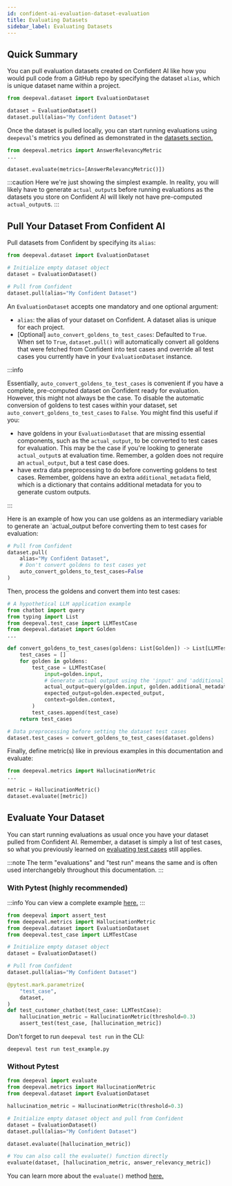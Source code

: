 ```yaml
---
id: confident-ai-evaluation-dataset-evaluation
title: Evaluating Datasets
sidebar_label: Evaluating Datasets
---
```


## Quick Summary

You can pull evaluation datasets created on Confident AI like how you would pull code from a GitHub repo by specifying the dataset `alias`, which is unique dataset name within a project.

```python
from deepeval.dataset import EvaluationDataset

dataset = EvaluationDataset()
dataset.pull(alias="My Confident Dataset")
```

Once the dataset is pulled locally, you can start running evaluations using `deepeval`'s metrics you defined as demonstrated in the [datasets section.](evaluation-datasets)

```python
from deepeval.metrics import AnswerRelevancyMetric
...

dataset.evaluate(metrics=[AnswerRelevancyMetric()])
```

:::caution
Here we're just showing the simplest example. In reality, you will likely have to generate `actual_output`s before running evaluations as the datasets you store on Confident AI will likely not have pre-computed `actual_output`s.
:::

## Pull Your Dataset From Confident AI

Pull datasets from Confident by specifying its `alias`:

```python
from deepeval.dataset import EvaluationDataset

# Initialize empty dataset object
dataset = EvaluationDataset()

# Pull from Confident
dataset.pull(alias="My Confident Dataset")
```

An `EvaluationDataset` accepts one mandatory and one optional argument:

- `alias`: the alias of your dataset on Confident. A dataset alias is unique for each project.
- [Optional] `auto_convert_goldens_to_test_cases`: Defaulted to `True`. When set to `True`, `dataset.pull()` will automatically convert all goldens that were fetched from Confident into test cases and override all test cases you currently have in your `EvaluationDataset` instance.

:::info

Essentially, `auto_convert_goldens_to_test_cases` is convenient if you have a complete, pre-computed dataset on Confident ready for evaluation. However, this might not always be the case. To disable the automatic conversion of goldens to test cases within your dataset, set `auto_convert_goldens_to_test_cases` to `False`. You might find this useful if you:

- have goldens in your `EvaluationDataset` that are missing essential components, such as the `actual_output`, to be converted to test cases for evaluation. This may be the case if you're looking to generate `actual_output`s at evaluation time. Remember, a golden does not require an `actual_output`, but a test case does.
- have extra data preprocessing to do before converting goldens to test cases. Remember, goldens have an extra `additional_metadata` field, which is a dictionary that contains additional metadata for you to generate custom outputs.

:::

Here is an example of how you can use goldens as an intermediary variable to generate an `actual_output before converting them to test cases for evaluation:

```python
# Pull from Confident
dataset.pull(
    alias="My Confident Dataset",
    # Don't convert goldens to test cases yet
    auto_convert_goldens_to_test_cases=False
)
```

Then, process the goldens and convert them into test cases:

```python
# A hypothetical LLM application example
from chatbot import query
from typing import List
from deepeval.test_case import LLMTestCase
from deepeval.dataset import Golden
...

def convert_goldens_to_test_cases(goldens: List[Golden]) -> List[LLMTestCase]:
    test_cases = []
    for golden in goldens:
        test_case = LLMTestCase(
            input=golden.input,
            # Generate actual output using the 'input' and 'additional_metadata'
            actual_output=query(golden.input, golden.additional_metadata),
            expected_output=golden.expected_output,
            context=golden.context,
        )
        test_cases.append(test_case)
    return test_cases

# Data preprocessing before setting the dataset test cases
dataset.test_cases = convert_goldens_to_test_cases(dataset.goldens)
```

Finally, define metric(s) like in previous examples in this documentation and evaluate:

```python
from deepeval.metrics import HallucinationMetric
...

metric = HallucinationMetric()
dataset.evaluate([metric])
```

## Evaluate Your Dataset

You can start running evaluations as usual once you have your dataset pulled from Confident AI. Remember, a dataset is simply a list of test cases, so what you previously learned on [evaluating test cases](evaluation-test-cases#assert-a-test-case) still applies.

:::note
The term "evaluations" and "test run" means the same and is often used interchangebly throughout this documentation.
:::

### With Pytest (highly recommended)

:::info
You can view a complete example [here.](evaluation-introduction#evaluating-with-pytest)
:::

```python title="test_example.py"
from deepeval import assert_test
from deepeval.metrics import HallucinationMetric
from deepeval.dataset import EvaluationDataset
from deepeval.test_case import LLMTestCase

# Initialize empty dataset object
dataset = EvaluationDataset()

# Pull from Confident
dataset.pull(alias="My Confident Dataset")

@pytest.mark.parametrize(
    "test_case",
    dataset,
)
def test_customer_chatbot(test_case: LLMTestCase):
    hallucination_metric = HallucinationMetric(threshold=0.3)
    assert_test(test_case, [hallucination_metric])
```

Don't forget to run `deepeval test run` in the CLI:

```console
deepeval test run test_example.py
```

### Without Pytest

```python
from deepeval import evaluate
from deepeval.metrics import HallucinationMetric
from deepeval.dataset import EvaluationDataset

hallucination_metric = HallucinationMetric(threshold=0.3)

# Initialize empty dataset object and pull from Confident
dataset = EvaluationDataset()
dataset.pull(alias="My Confident Dataset")

dataset.evaluate([hallucination_metric])

# You can also call the evaluate() function directly
evaluate(dataset, [hallucination_metric, answer_relevancy_metric])
```

You can learn more about the `evaluate()` method [here.](evaluation-introduction#evaluating-without-pytest)
